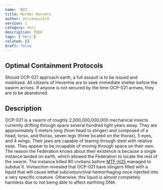 ```yaml
---
name: '021'
title: Murder Hornets
author: Uniconwizard
version: 1
category: Verj
description: TODO
tags: ['Verj']
related: []
draft: false
---
```


## Optimal Containment Protocols
Should OCP-021 approach earth, a full assault is to be issued and mobilized.
All citizens of Hevenhie are to seek immediate shelter before the swarm arrives.
If anyone is not secured by the time OCP-021 arrives, they are to be abandoned.

## Description
OCP-021 is a swarm of roughly 2,000,000,000,000 mechanical insects currently drifting through space several hundred light years away.
They are approximately 5 meters long (from head to stinger) and composed of a head, torso, and thorax,
seven legs (three located on the thorax), 5 eyes, and 4 wings.
Their jaws are capable of tearing through steel with relative ease.
They appear to be incapable of moving through space on their own.
The reason the Federation knows about their existence is because a single instance landed on earth, which allowed the Federation to locate the rest of the swarm.
The instance killed 80 civilians before [MTF-H25](mtf/h25) managed to subdue it.
Vivisection revealed that OCP-021 have stingers filled with a liquid that will cause lethal subconjunctival hemorrhaging once injected into a very specific creature.
Otherwise, this liquid is almost completely harmless due to not being able to affect earthling DNA.
